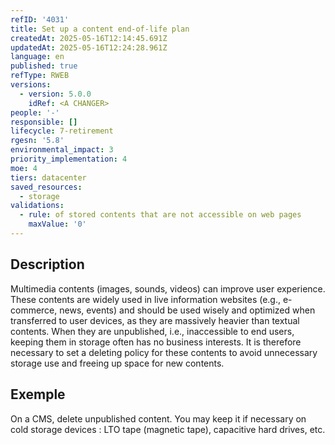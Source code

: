 ```yaml
---
refID: '4031'
title: Set up a content end-of-life plan
createdAt: 2025-05-16T12:14:45.691Z
updatedAt: 2025-05-16T12:24:28.961Z
language: en
published: true
refType: RWEB
versions:
  - version: 5.0.0
    idRef: <A CHANGER>
people: '-'
responsible: []
lifecycle: 7-retirement
rgesn: '5.8'
environmental_impact: 3
priority_implementation: 4
moe: 4
tiers: datacenter
saved_resources:
  - storage
validations:
  - rule: of stored contents that are not accessible on web pages
    maxValue: '0'
---
```


## Description

Multimedia contents (images, sounds, videos) can improve user experience. These contents are widely used in live information websites (e.g., e-commerce, news, events) and should be used wisely and optimized when transferred to user devices, as they are massively heavier than textual contents. When they are unpublished, i.e., inaccessible to end users, keeping them in storage often has no business interests. It is therefore necessary to set a deleting policy for these contents to avoid unnecessary storage use and freeing up space for new contents.

## Exemple

On a CMS, delete unpublished content. You may keep it if necessary on cold storage devices : LTO tape (magnetic tape), capacitive hard drives, etc.
